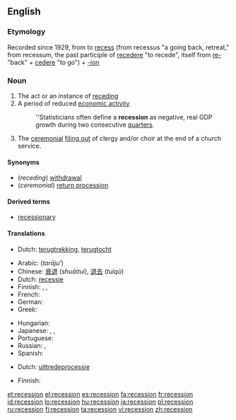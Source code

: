 ==English==
{{wikipedia}}

===Etymology===
Recorded since 1929, from to [[recess]] (from {{etyl|la}} recessus "a going back, retreat," from recessum, the past participle of [[recedere]] "to recede", itself from [[re-]] "back" + [[cedere]] "to go") + [[-ion]]

===Noun===
{{en-noun}}

# The act or an instance of [[receding]]
# A period of reduced [[economic activity]]
#: ''Statisticians often define a '''recession''' as negative, real GDP growth during two consecutive  [[quarter]]s.
# The [[ceremonial]] [[filing out]] of clergy and/or choir at the end of a church service.

====Synonyms====
* (''receding'') [[withdrawal]]
* (''ceremonial'') [[return procession]]

====Derived terms====
* [[recessionary]]

====Translations====
{{trans-top|act or ainstance of receding}}
* Dutch: [[terugtrekking]], [[terugtocht]]
{{trans-mid}}
{{trans-bottom}}

{{trans-top|a period of reduced economic activity}}
* Arabic: {{Arab|[[تراجع]]}} (''tarājuʻ'')
* Chinese: [[衰退]] (''shuāituì''), [[退去]] (''tuìqù'')
* Dutch: [[recessie]]
* Finnish: {{t+|fi|taantuma}}, {{t-|fi|laskusuhdanne}}, {{t+|fi|lama}}
* French: {{t+|fr|récession|f}}
* German: {{t+|de|Rezession|f}}
* Greek: {{t+|el|ύφεση|f|tr=''ýfesi''|sc=Grek}}
{{trans-mid}}
* Hungarian: {{t+|hu|recesszió}}
* Japanese: {{t+|ja|不況|tr=[[ふきょう]], ''fukyō''|sc=Jpan}}, {{t+|ja|退去|tr=[[たいきょ]], ''taikyo''|sc=Jpan}}, {{t+|ja|衰退|tr=[[すいたい]], ''suitai''|sc=Jpan}}
* Portuguese: {{t|pt|recessão|f}}
* Russian: {{t+|ru|спад|m|tr=''spad''|sc=Cyrl}}, {{t+|ru|рецессия|f|tr=''retséssijia''|sc=Cyrl}}
* Spanish: {{t+|es|recesión|f}}
{{trans-bottom}}

{{trans-top|the ceremonial filing out of clergy and/or choir at the end of a church service}}
* Dutch: [[uittredeprocessie]]
{{trans-mid}}
* Finnish: {{t+|fi|lama}}
{{trans-bottom}}

{{checktrans-top}}
{{checktrans-mid}}
{{checktrans-bottom}}

[[et:recession]]
[[el:recession]]
[[es:recession]]
[[fa:recession]]
[[fr:recession]]
[[id:recession]]
[[lo:recession]]
[[hu:recession]]
[[ja:recession]]
[[pl:recession]]
[[ru:recession]]
[[fi:recession]]
[[ta:recession]]
[[vi:recession]]
[[zh:recession]]